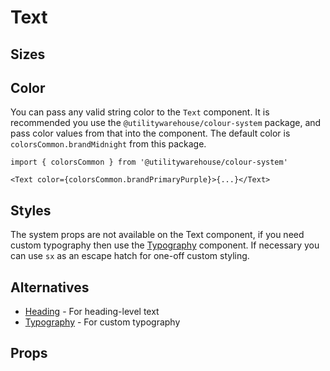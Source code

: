 
<Meta of={Stories} />

# Text

<Description />

## Sizes

<Canvas of={Stories.TextSizes} />

## Color

You can pass any valid string color to the `Text` component. It is recommended
you use the `@utilitywarehouse/colour-system` package, and pass color values
from that into the component. The default color is `colorsCommon.brandMidnight`
from this package.

```tsx
import { colorsCommon } from '@utilitywarehouse/colour-system'

<Text color={colorsCommon.brandPrimaryPurple}>{...}</Text>
```

## Styles

The system props are not available on the Text component, if you need custom typography then use the [Typography](?path=/docs/components-typography--documentation) component.
If necessary you can use `sx` as an escape hatch for one-off custom styling.

## Alternatives

- [Heading](?path=/docs/components-heading--documentation) - For heading-level text
- [Typography](?path=/docs/components-typography--documentation) - For custom typography

## Props

<ArgTypes of={Stories} />
